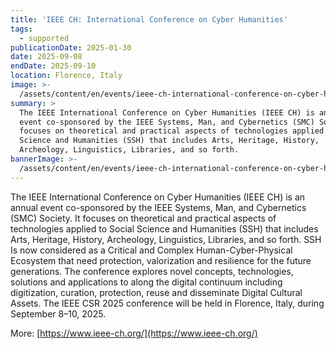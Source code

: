 ```yaml
---
title: 'IEEE CH: International Conference on Cyber Humanities'
tags:
  - supported
publicationDate: 2025-01-30
date: 2025-09-08
endDate: 2025-09-10
location: Florence, Italy
image: >-
  /assets/content/en/events/ieee-ch-international-conference-on-cyber-humanities/image.webp
summary: >
  The IEEE International Conference on Cyber Humanities (IEEE CH) is an annual
  event co-sponsored by the IEEE Systems, Man, and Cybernetics (SMC) Society. It
  focuses on theoretical and practical aspects of technologies applied to Social
  Science and Humanities (SSH) that includes Arts, Heritage, History,
  Archeology, Linguistics, Libraries, and so forth.
bannerImage: >-
  /assets/content/en/events/ieee-ch-international-conference-on-cyber-humanities/bannerImage.png
---
```

The IEEE International Conference on Cyber Humanities (IEEE CH) is an annual event co-sponsored by the IEEE Systems, Man, and Cybernetics (SMC) Society. It focuses on theoretical and practical aspects of technologies applied to Social Science and Humanities (SSH) that includes Arts, Heritage, History, Archeology, Linguistics, Libraries, and so forth. SSH Is now considered as a Critical and Complex Human-Cyber-Physical Ecosystem that need protection, valorization and resilience for the future generations. The conference explores novel concepts, technologies, solutions and applications to along the digital continuum including digitization, curation, protection, reuse and disseminate Digital Cultural Assets. The IEEE CSR 2025 conference will be held in Florence, Italy, during September 8–10, 2025.

More: [https://www.ieee-ch.org/](https://www.ieee-ch.org/)

<Figure src="/assets/content/en/events/ieee-ch-international-conference-on-cyber-humanities/image.cri-ql-qtd-z9pn4k-2.webp" alt="Image of Florence skyline with text overlaying as 'Florence, Italy, September 8-10, 2025. IEEE International Conference on Cyber Humanities' and four logos of the partners." alignment="stretch">

</Figure>
